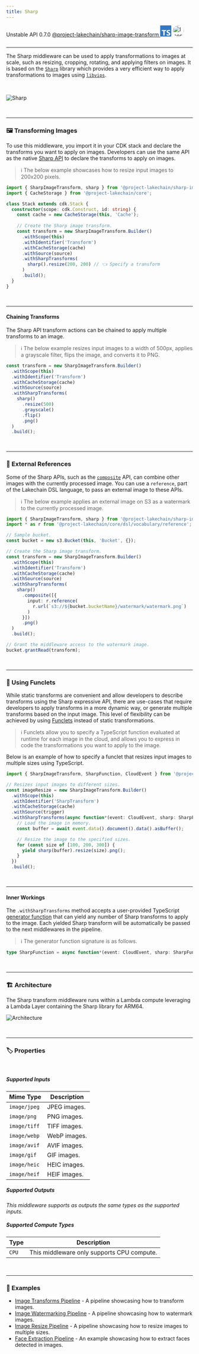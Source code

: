 ```yaml
---
title: Sharp
---
```



<span title="Label: Pro" data-view-component="true" class="Label Label--api text-uppercase">
  Unstable API
</span>
<span title="Label: Pro" data-view-component="true" class="Label Label--version text-uppercase">
  0.7.0
</span>
<span title="Label: Pro" data-view-component="true" class="Label Label--package">
  <a target="_blank" href="https://www.npmjs.com/package/@project-lakechain/sharp-image-transform">
    @project-lakechain/sharp-image-transform
  </a>
</span>
<span class="language-icon">
  <svg role="img" viewBox="0 0 24 24" width="30" xmlns="http://www.w3.org/2000/svg" style="fill: #3178C6;"><title>TypeScript</title><path d="M1.125 0C.502 0 0 .502 0 1.125v21.75C0 23.498.502 24 1.125 24h21.75c.623 0 1.125-.502 1.125-1.125V1.125C24 .502 23.498 0 22.875 0zm17.363 9.75c.612 0 1.154.037 1.627.111a6.38 6.38 0 0 1 1.306.34v2.458a3.95 3.95 0 0 0-.643-.361 5.093 5.093 0 0 0-.717-.26 5.453 5.453 0 0 0-1.426-.2c-.3 0-.573.028-.819.086a2.1 2.1 0 0 0-.623.242c-.17.104-.3.229-.393.374a.888.888 0 0 0-.14.49c0 .196.053.373.156.529.104.156.252.304.443.444s.423.276.696.41c.273.135.582.274.926.416.47.197.892.407 1.266.628.374.222.695.473.963.753.268.279.472.598.614.957.142.359.214.776.214 1.253 0 .657-.125 1.21-.373 1.656a3.033 3.033 0 0 1-1.012 1.085 4.38 4.38 0 0 1-1.487.596c-.566.12-1.163.18-1.79.18a9.916 9.916 0 0 1-1.84-.164 5.544 5.544 0 0 1-1.512-.493v-2.63a5.033 5.033 0 0 0 3.237 1.2c.333 0 .624-.03.872-.09.249-.06.456-.144.623-.25.166-.108.29-.234.373-.38a1.023 1.023 0 0 0-.074-1.089 2.12 2.12 0 0 0-.537-.5 5.597 5.597 0 0 0-.807-.444 27.72 27.72 0 0 0-1.007-.436c-.918-.383-1.602-.852-2.053-1.405-.45-.553-.676-1.222-.676-2.005 0-.614.123-1.141.369-1.582.246-.441.58-.804 1.004-1.089a4.494 4.494 0 0 1 1.47-.629 7.536 7.536 0 0 1 1.77-.201zm-15.113.188h9.563v2.166H9.506v9.646H6.789v-9.646H3.375z"/></svg>
</span>
<span class="language-icon" style="margin-right: 10px">
  <a target="_blank" href="https://sharp.pixelplumbing.com/">
    <Image width="30" src={icon} alt="Icon" style="border-radius: 50%" />
  </a>
</span>
<div style="margin-top: 26px"></div>

---

The Sharp middleware can be used to apply transformations to images at scale, such as resizing, cropping, rotating, and applying filters on images. It is based on the [`Sharp`](https://sharp.pixelplumbing.com/) library which provides a very efficient way to apply transformations to images using [`libvips`](https://www.libvips.org/).

<br />

![Sharp](../../../assets/sharp-image-transform.png)

<br />

---

### 🖼️ Transforming Images

To use this middleware, you import it in your CDK stack and declare the transforms you want to apply on images. Developers can use the same API as the native [Sharp API](https://sharp.pixelplumbing.com/) to declare the transforms to apply on images.

> ℹ️ The below example showcases how to resize input images to 200x200 pixels.

```typescript
import { SharpImageTransform, sharp } from '@project-lakechain/sharp-image-transform';
import { CacheStorage } from '@project-lakechain/core';

class Stack extends cdk.Stack {
  constructor(scope: cdk.Construct, id: string) {
    const cache = new CacheStorage(this, 'Cache');
    
    // Create the Sharp image transform.
    const transform = new SharpImageTransform.Builder()
      .withScope(this)
      .withIdentifier('Transform')
      .withCacheStorage(cache)
      .withSource(source)
      .withSharpTransforms(
        sharp().resize(200, 200) // 👈 Specify a transform
      )
      .build();
  }
}
```

<br />

---

#### Chaining Transforms

The Sharp API transform actions can be chained to apply multiple transforms to an image.

> ℹ️ The below example resizes input images to a width of 500px, applies a grayscale filter, flips the image, and converts it to PNG.

```typescript
const transform = new SharpImageTransform.Builder()
  .withScope(this)
  .withIdentifier('Transform')
  .withCacheStorage(cache)
  .withSource(source)
  .withSharpTransforms(
    sharp()
      .resize(500)
      .grayscale()
      .flip()
      .png()
  )
  .build();
```

<br />

---

### 🔗 External References

Some of the Sharp APIs, such as the [`composite`](https://sharp.pixelplumbing.com/api-composite) API, can combine other images with the currently processed image. You can use a `reference`, part of the Lakechain DSL language, to pass an external image to these APIs.

> ℹ️ The below example applies an external image on S3 as a watermark to the currently processed image.

```typescript
import { SharpImageTransform, sharp } from '@project-lakechain/sharp-image-transform';
import * as r from '@project-lakechain/core/dsl/vocabulary/reference';

// Sample bucket.
const bucket = new s3.Bucket(this, 'Bucket', {});

// Create the Sharp image transform.
const transform = new SharpImageTransform.Builder()
  .withScope(this)
  .withIdentifier('Transform')
  .withCacheStorage(cache)
  .withSource(source)
  .withSharpTransforms(
    sharp()
      .composite([{
        input: r.reference(
          r.url(`s3://${bucket.bucketName}/watermark/watermark.png`)
        )
      }])
      .png()
  )
  .build();

// Grant the middleware access to the watermark image.
bucket.grantRead(transform);
```

<br />

---

### 👾 Using Funclets

While static transforms are convenient and allow developers to describe transforms using the Sharp expressive API, there are use-cases that require developers to apply transforms in a more dynamic way, or generate multiple transforms based on the input image. This level of flexibility can be achieved by using [Funclets](/project-lakechain/guides/funclets) instead of static transformations.

> ℹ️ Funclets allow you to specify a TypeScript function evaluated at runtime for each image in the cloud, and allows you to express in code the transformations you want to apply to the image.

Below is an example of how to specify a funclet that resizes input images to multiple sizes using TypeScript.

```typescript
import { SharpImageTransform, SharpFunction, CloudEvent } from '@project-lakechain/sharp-image-transform';

// Resizes input images to different sizes.
const imageResize = new SharpImageTransform.Builder()
  .withScope(this)
  .withIdentifier('SharpTransform')
  .withCacheStorage(cache)
  .withSource(trigger)
  .withSharpTransforms(async function*(event: CloudEvent, sharp: SharpFunction) {
    // Load the image in memory.
    const buffer = await event.data().document().data().asBuffer();

    // Resize the image to the specified sizes.
    for (const size of [100, 200, 300]) {
      yield sharp(buffer).resize(size).png();
    }
  })
  .build();
```

<br />

---

#### Inner Workings

The `.withSharpTransforms` method accepts a user-provided TypeScript [generator function](https://developer.mozilla.org/en-US/docs/Web/JavaScript/Reference/Statements/function*)
that can yield any number of Sharp transforms to apply to the image.
Each yielded Sharp transform will be automatically be passed to the next middlewares in the pipeline.

> ℹ️ The generator function signature is as follows.

```typescript
type SharpFunction = async function*(event: CloudEvent, sharp: SharpFunction): AsyncGenerator<SharpFunction, void, void>;
```

<br />

---

### 🏗️ Architecture

The Sharp transform middleware runs within a Lambda compute leveraging a Lambda Layer containing the Sharp library for ARM64.

![Architecture](../../../assets/sharp-image-transform-architecture.png)

<br />

---

### 🏷️ Properties

<br />

##### Supported Inputs

|  Mime Type  | Description |
| ----------- | ----------- |
| `image/jpeg` | JPEG images. |
| `image/png` | PNG images. |
| `image/tiff` | TIFF images. |
| `image/webp` | WebP images. |
| `image/avif` | AVIF images. |
| `image/gif` | GIF images. |
| `image/heic` | HEIC images. |
| `image/heif` | HEIF images. |

##### Supported Outputs

*This middleware supports as outputs the same types as the supported inputs.*

##### Supported Compute Types

| Type  | Description |
| ----- | ----------- |
| `CPU` | This middleware only supports CPU compute. |

<br />

---

### 📖 Examples

- [Image Transforms Pipeline](https://github.com/awslabs/project-lakechain/tree/main/examples/simple-pipelines/image-processing-pipelines/image-transforms-pipeline) - A pipeline showcasing how to transform images.
- [Image Watermarking Pipeline](https://github.com/awslabs/project-lakechain/tree/main/examples/simple-pipelines/image-processing-pipelines/image-watermarking-pipeline) - A pipeline showcasing how to watermark images.
- [Image Resize Pipeline](https://github.com/awslabs/project-lakechain/tree/main/examples/simple-pipelines/image-processing-pipelines/image-resize-pipeline) - A pipeline showcasing how to resize images to multiple sizes.
- [Face Extraction Pipeline](https://github.com/awslabs/project-lakechain/tree/main/examples/simple-pipelines/image-processing-pipelines/face-extraction-pipeline) - An example showcasing how to extract faces detected in images.
